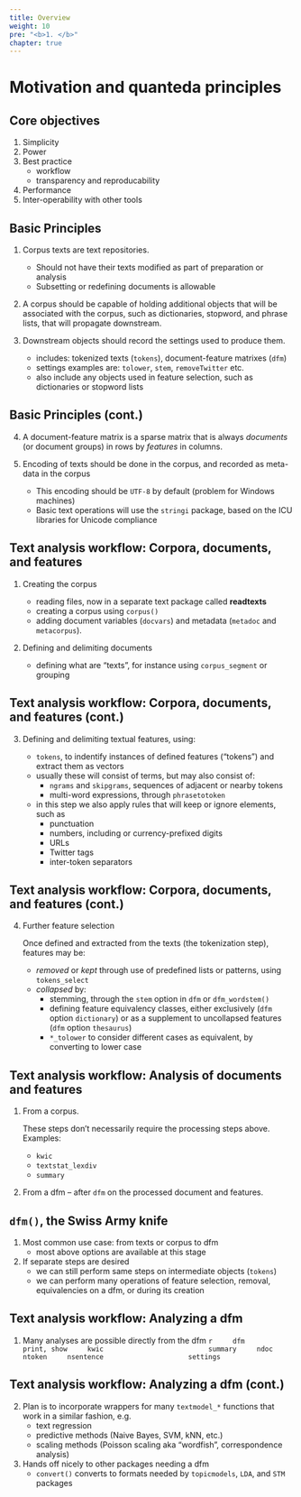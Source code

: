 ```yaml
---
title: Overview
weight: 10
pre: "<b>1. </b>"
chapter: true
---
```


# Motivation and quanteda principles

## Core objectives

1. Simplicity
2. Power
3. Best practice
    * workflow
    * transparency and reproducability
3. Performance
4. Inter-operability with other tools

## Basic Principles

1. Corpus texts are text repositories.
    * Should not have their texts modified as part of preparation or analysis
    * Subsetting or redefining documents is allowable
    
2. A corpus should be capable of holding additional objects that will be associated with the corpus, such as dictionaries, stopword, and phrase lists, that will propagate downstream. 
    
3. Downstream objects should record the settings used to produce them.
    * includes: tokenized texts (`tokens`), document-feature matrixes (`dfm`)
    * settings examples are: `tolower`, `stem`, `removeTwitter` etc.
    * also include any objects used in feature selection, such as dictionaries or stopword lists

## Basic Principles (cont.)

4. A document-feature matrix is a sparse matrix that is always *documents* (or document groups) in rows by *features* in columns.

5. Encoding of texts should be done in the corpus, and recorded as meta-data in the corpus
    * This encoding should be `UTF-8` by default (problem for Windows machines)
    * Basic text operations will use the `stringi` package, based on the ICU libraries for Unicode compliance


## Text analysis workflow: Corpora, documents, and features

1.  Creating the corpus

    * reading files, now in a separate text package called **readtexts**  
    * creating a corpus using `corpus()`
    * adding document variables (`docvars`) and metadata (`metadoc` and `metacorpus`).

2.  Defining and delimiting documents

    * defining what are "texts", for instance using `corpus_segment` or grouping

## Text analysis workflow: Corpora, documents, and features (cont.)

3.  Defining and delimiting textual features, using:
    
    * `tokens`, to indentify instances of defined features ("tokens") and extract 
       them as vectors
    *  usually these will consist of terms, but may also consist of:
        *   `ngrams` and `skipgrams`, sequences of adjacent or nearby tokens
        *   multi-word expressions, through `phrasetotoken`
    *  in this step we also apply rules that will keep or ignore elements, such as 
        * punctuation
        * numbers, including or currency-prefixed digits
        * URLs
        * Twitter tags
        * inter-token separators

## Text analysis workflow: Corpora, documents, and features (cont.)

4.  Further feature selection

    Once defined and extracted from the texts (the tokenization step), features may be:
    *   *removed* or *kept* through use of predefined lists or patterns, using `tokens_select`
    *   *collapsed* by:
        *   stemming, through the `stem` option in `dfm` or `dfm_wordstem()`
        *   defining feature equivalency classes, either exclusively (`dfm` option `dictionary`) or as a supplement to uncollapsed features (`dfm` option `thesaurus`)
        *   `*_tolower` to consider different cases as equivalent, by converting to lower case
        
## Text analysis workflow: Analysis of documents and features

1.  From a corpus.  

    These steps don't necessarily require the processing steps above.  Examples:
    * `kwic`
    * `textstat_lexdiv`
    * `summary`
        
2.  From a dfm -- after `dfm` on the processed document and features.


## `dfm()`, the Swiss Army knife

1.  Most common use case: from texts or corpus to dfm
    * most above options are available at this stage

2.  If separate steps are desired
    * we can still perform same steps on intermediate objects (`tokens`) 
    * we can perform many operations of feature selection, removal, equivalencies on a dfm, or during its creation


## Text analysis workflow: Analyzing a dfm

1.  Many analyses are possible directly from the dfm
    ```r
    dfm                           print, show
    kwic                          summary
    ndoc                          ntoken
    nsentence                     settings
    ```

## Text analysis workflow: Analyzing a dfm (cont.)

2.  Plan is to incorporate wrappers for many `textmodel_*` functions that work in a similar fashion, e.g.
    *  text regression
    *  predictive methods (Naive Bayes, SVM, kNN, etc.)
    *  scaling methods (Poisson scaling aka "wordfish", correspondence analysis)
    
3.  Hands off nicely to other packages needing a dfm
    * `convert()` converts to formats needed by `topicmodels`, `LDA`, and `STM` packages

